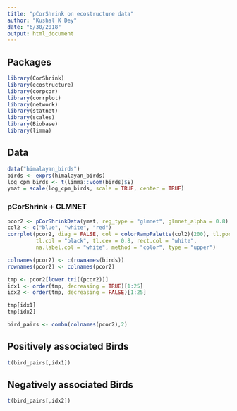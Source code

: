 ```yaml
---
title: "pCorShrink on ecostructure data"
author: "Kushal K Dey"
date: "6/30/2018"
output: html_document
---
```


## Packages 

```r
library(CorShrink)
library(ecostructure)
library(corpcor)
library(corrplot)
library(network)
library(statnet)
library(scales)
library(Biobase)
library(limma)
```

## Data

```r
data("himalayan_birds")
birds <- exprs(himalayan_birds)
log_cpm_birds <- t(limma::voom(birds)$E)
ymat = scale(log_cpm_birds, scale = TRUE, center = TRUE)
```

### pCorShrink +  GLMNET

```r
pcor2 <- pCorShrinkData(ymat, reg_type = "glmnet", glmnet_alpha = 0.8)
col2 <- c("blue", "white", "red")
corrplot(pcor2, diag = FALSE, col = colorRampPalette(col2)(200), tl.pos = "td", 
         tl.col = "black", tl.cex = 0.8, rect.col = "white", 
         na.label.col = "white", method = "color", type = "upper")
```

```r
colnames(pcor2) <- c(rownames(birds))
rownames(pcor2) <- colnames(pcor2)

tmp <- pcor2[lower.tri((pcor2))]
idx1 <- order(tmp, decreasing = TRUE)[1:25]
idx2 <- order(tmp, decreasing = FALSE)[1:25]

tmp[idx1]
tmp[idx2]
```

```r
bird_pairs <- combn(colnames(pcor2),2)
```

## Positively associated Birds

```r
t(bird_pairs[,idx1])
```

## Negatively associated Birds

```r
t(bird_pairs[,idx2])
```
